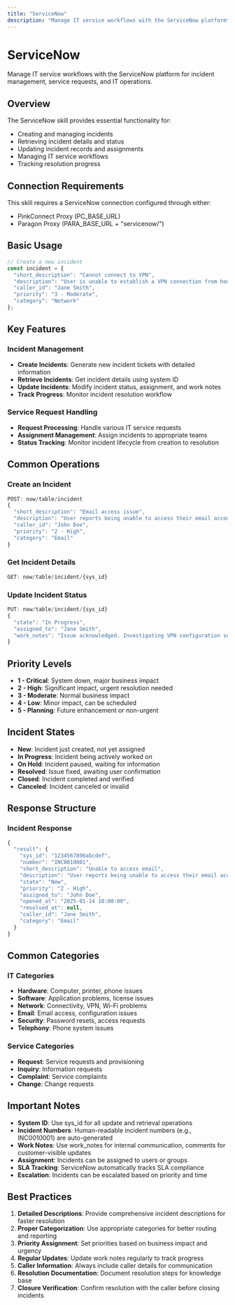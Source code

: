 ```yaml
---
title: "ServiceNow"
description: "Manage IT service workflows with the ServiceNow platform"
---
```


# ServiceNow

Manage IT service workflows with the ServiceNow platform for incident management, service requests, and IT operations.

## Overview

The ServiceNow skill provides essential functionality for:
- Creating and managing incidents
- Retrieving incident details and status
- Updating incident records and assignments
- Managing IT service workflows
- Tracking resolution progress

## Connection Requirements

This skill requires a ServiceNow connection configured through either:
- PinkConnect Proxy (PC_BASE_URL)
- Paragon Proxy (PARA_BASE_URL + "servicenow/")

## Basic Usage

```javascript
// Create a new incident
const incident = {
  "short_description": "Cannot connect to VPN",
  "description": "User is unable to establish a VPN connection from home network.",
  "caller_id": "Jane Smith",
  "priority": "3 - Moderate",
  "category": "Network"
};
```

## Key Features

### Incident Management
- **Create Incidents**: Generate new incident tickets with detailed information
- **Retrieve Incidents**: Get incident details using system ID
- **Update Incidents**: Modify incident status, assignment, and work notes
- **Track Progress**: Monitor incident resolution workflow

### Service Request Handling
- **Request Processing**: Handle various IT service requests
- **Assignment Management**: Assign incidents to appropriate teams
- **Status Tracking**: Monitor incident lifecycle from creation to resolution

## Common Operations

### Create an Incident
```javascript
POST: now/table/incident
{
  "short_description": "Email access issue",
  "description": "User reports being unable to access their email account.",
  "caller_id": "John Doe",
  "priority": "2 - High",
  "category": "Email"
}
```

### Get Incident Details
```javascript
GET: now/table/incident/{sys_id}
```

### Update Incident Status
```javascript
PUT: now/table/incident/{sys_id}
{
  "state": "In Progress",
  "assigned_to": "Jane Smith",
  "work_notes": "Issue acknowledged. Investigating VPN configuration settings."
}
```

## Priority Levels

- **1 - Critical**: System down, major business impact
- **2 - High**: Significant impact, urgent resolution needed
- **3 - Moderate**: Normal business impact
- **4 - Low**: Minor impact, can be scheduled
- **5 - Planning**: Future enhancement or non-urgent

## Incident States

- **New**: Incident just created, not yet assigned
- **In Progress**: Incident being actively worked on
- **On Hold**: Incident paused, waiting for information
- **Resolved**: Issue fixed, awaiting user confirmation
- **Closed**: Incident completed and verified
- **Canceled**: Incident canceled or invalid

## Response Structure

### Incident Response
```javascript
{
  "result": {
    "sys_id": "1234567890abcdef",
    "number": "INC0010001",
    "short_description": "Unable to access email",
    "description": "User reports being unable to access their email account.",
    "state": "New",
    "priority": "2 - High",
    "assigned_to": "John Doe",
    "opened_at": "2025-01-14 10:00:00",
    "resolved_at": null,
    "caller_id": "Jane Smith",
    "category": "Email"
  }
}
```

## Common Categories

### IT Categories
- **Hardware**: Computer, printer, phone issues
- **Software**: Application problems, license issues
- **Network**: Connectivity, VPN, Wi-Fi problems
- **Email**: Email access, configuration issues
- **Security**: Password resets, access requests
- **Telephony**: Phone system issues

### Service Categories
- **Request**: Service requests and provisioning
- **Inquiry**: Information requests
- **Complaint**: Service complaints
- **Change**: Change requests

## Important Notes

- **System ID**: Use sys_id for all update and retrieval operations
- **Incident Numbers**: Human-readable incident numbers (e.g., INC0010001) are auto-generated
- **Work Notes**: Use work_notes for internal communication, comments for customer-visible updates
- **Assignment**: Incidents can be assigned to users or groups
- **SLA Tracking**: ServiceNow automatically tracks SLA compliance
- **Escalation**: Incidents can be escalated based on priority and time

## Best Practices

1. **Detailed Descriptions**: Provide comprehensive incident descriptions for faster resolution
2. **Proper Categorization**: Use appropriate categories for better routing and reporting
3. **Priority Assignment**: Set priorities based on business impact and urgency
4. **Regular Updates**: Update work notes regularly to track progress
5. **Caller Information**: Always include caller details for communication
6. **Resolution Documentation**: Document resolution steps for knowledge base
7. **Closure Verification**: Confirm resolution with the caller before closing incidents 